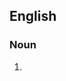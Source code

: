 {{also|armagnacs}}

==English==

===Noun===
{{head|en|noun plural form}}

# {{plural of|Armagnac|lang=en}}